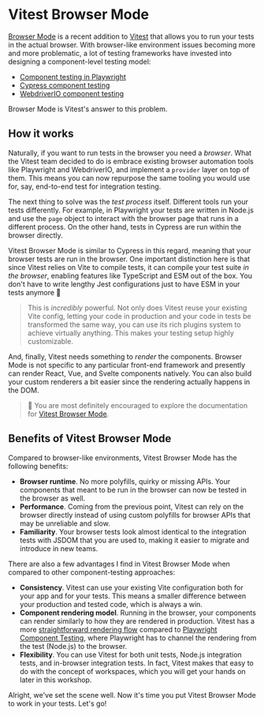 # Vitest Browser Mode

[Browser Mode](https://vitest.dev/guide/browser/) is a recent addition to [Vitest](https://vitest.dev/) that allows you to run your tests in the actual browser. With browser-like environment issues becoming more and more problematic, a lot of testing frameworks have invested into designing a component-level testing model:

- [Component testing in Playwright](https://playwright.dev/docs/test-components)
- [Cypress component testing](https://docs.cypress.io/app/component-testing/get-started)
- [WebdriverIO component testing](https://webdriver.io/docs/component-testing/)

Browser Mode is Vitest's answer to this problem.

## How it works

Naturally, if you want to run tests in the browser you need a _browser_. What the Vitest team decided to do is embrace existing browser automation tools like Playwright and WebdriverIO, and implement a `provider` layer on top of them. This means you can now repurpose the same tooling you would use for, say, end-to-end test for integration testing.

The next thing to solve was the _test process_ itself. Different tools run your tests differently. For example, in Playwright your tests are written in Node.js and use the `page` object to interact with the browser page that runs in a different process. On the other hand, tests in Cypress are run within the browser directly.

Vitest Browser Mode is similar to Cypress in this regard, meaning that your browser tests are run in the browser. One important distinction here is that since Vitest relies on Vite to compile tests, it can compile your test suite _in the browser_, enabling features like TypeScript and ESM out of the box. You don't have to write lengthy Jest configurations just to have ESM in your tests anymore 🎉

> This is _incredibly_ powerful. Not only does Vitest reuse your existing Vite config, letting your code in production and your code in tests be transformed the same way, you can use its rich plugins system to achieve virtually anything. This makes your testing setup highly customizable.

And, finally, Vitest needs something to _render_ the components. Browser Mode is not specific to any particular front-end framework and presently can render React, Vue, and Svelte components natively. You can also build your custom renderers a bit easier since the rendering actually happens in the DOM.

> 📜 You are most definitely encouraged to explore the documentation for [Vitest Browser Mode](https://main.vitest.dev/guide/browser/).

## Benefits of Vitest Browser Mode

Compared to browser-like environments, Vitest Browser Mode has the following benefits:

- **Browser runtime**. No more polyfills, quirky or missing APIs. Your components that meant to be run in the browser can now be tested in the browser as well.
- **Performance**. Coming from the previous point, Vitest can rely on the browser directly instead of using custom polyfills for browser APIs that may be unreliable and slow.
- **Familiarity**. Your browser tests look almost identical to the integration tests with JSDOM that you are used to, making it easier to migrate and introduce in new teams.

There are also a few advantages I find in Vitest Browser Mode when compared to other component-testing approaches:

- **Consistency**. Vitest can use your existing Vite configuration both for your app and for your tests. This means a smaller difference between your production and tested code, which is always a win.
- **Component rendering model**. Running in the browser, your components can render similarly to how they are rendered in production. Vitest has a more [straightforward rendering flow](https://github.com/vitest-dev/vitest-browser-react/blob/1d6be8ca8d94bb2289b6260886f76a6e527c45f7/src/pure.tsx#L50) compared to [Playwright Component Testing](https://github.com/microsoft/playwright/blob/91f46bb5d057a284ff33def5802aba496033c030/packages/playwright-ct-core/src/mount.ts#L61), where Playwright has to channel the rendering from the test (Node.js) to the browser.
- **Flexibility**. You can use Vitest for both unit tests, Node.js integration tests, and in-browser integration tests. In fact, Vitest makes that easy to do with the concept of workspaces, which you will get your hands on later in this workshop.

Alright, we've set the scene well. Now it's time you put Vitest Browser Mode to work in your tests. Let's go!
